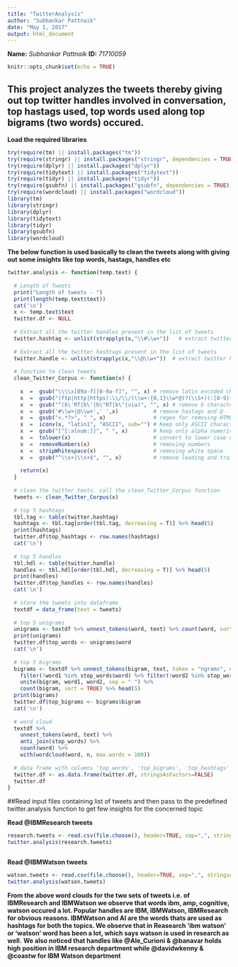 ---
title: "TwitterAnalysis"
author: "Subhankar Pattnaik"
date: "May 1, 2017"
output: html_document
---

**Name:** *Subhankar Pattnaik*
**ID:** *71710059*

```{r setup, include=FALSE}
knitr::opts_chunk$set(echo = TRUE)
```

## This project analyzes the tweets thereby giving out top twitter handles involved in conversation, top hastags used, top words used along top bigrams (two words) occured.  

**Load the required libraries**
```{r}
try(require(tm) || install.packages("tm"))
try(require(stringr) || install.packages("stringr", dependencies = TRUE))
try(require(dplyr) || install.packages("dplyr"))
try(require(tidytext) || install.packages("tidytext"))
try(require(tidyr) || install.packages("tidyr"))
try(require(gsubfn) || install.packages("gsubfn", dependencies = TRUE))
try(require(wordcloud) || install.packages("wordcloud"))
library(tm)
library(stringr)
library(dplyr)
library(tidytext)
library(tidyr)
library(gsubfn)
library(wordcloud)
```

**The below function is used basically to clean the tweets along with giving out some insights like top words, hastags, handles etc**
```{r}
twitter.analysis <- function(temp.text) {
  
  # Length of Tweets
  print("Length of tweets - ")
  print(length(temp.text$text))
  cat('\n')
  x <- temp.text$text
  twitter.df <- NULL
  
  # Extract all the twitter handles present in the list of tweets  
  twitter.hashtag <- unlist(strapplyc(x,"\\#\\w+"))   # extract twitter handles
  
  # Extract all the twitter hashtags present in the list of tweets
  twitter.handle <- unlist(strapplyc(x,"\\@\\w+"))  # extract twitter hashtags
  
  # function to clean tweets
  clean_Twitter_Corpus <- function(x) {
    
    x  =  gsub("\\\\x[89a-f][0-9a-f]", "", x) # remove latin encoded characters
    x  =  gsub("(ftp|http|https):\\/\\/(\\w+:{0,1}\\w*@)?(\\S+)(:[0-9]+)?(\\/|\\/([\\w#!:.?+=&%@!\\-\\/]))?", " ", x) # remove http urls
    x  =  gsub("^(b\'RT|b\'|b\"RT|b\"|via)", "", x) # remove b character
    x  =  gsub('#\\w+|@\\w+',' ',x)           # remove hastags and @ 
    x  =  gsub("<.*?>", " ", x)               # regex for removing HTML tags
    x  =  iconv(x, "latin1", "ASCII", sub="") # Keep only ASCII characters
    x  =  gsub("[^[:alnum:]]", " ", x)        # keep only alpha numeric
    x  =  tolower(x)                          # convert to lower case characters
    x  =  removeNumbers(x)                    # removing numbers
    x  =  stripWhitespace(x)                  # removing white space
    x  =  gsub("^\\s+|\\s+$", "", x)          # remove leading and trailing white space
  
    return(x)
  }    
  
  # clean the twitter texts. call the clean_Twitter_Corpus function
  tweets <- clean_Twitter_Corpus(x)
  
  # top 5 hashtags
  tbl.tag <- table(twitter.hashtag)
  hashtags <- tbl.tag[order(tbl.tag, decreasing = T)] %>% head(5)
  print(hashtags)
  twitter.df$top_hashtags <- row.names(hashtags)
  cat('\n')
  
  # top 5 handles
  tbl.hdl <- table(twitter.handle)
  handles <- tbl.hdl[order(tbl.hdl, decreasing = T)] %>% head(5)
  print(handles)
  twitter.df$top_handles <- row.names(handles)
  cat('\n')
  
  # store the tweets into dataframe
  textdf = data_frame(text = tweets) 
  
  # top 5 unigrams
  unigrams <- textdf %>% unnest_tokens(word, text) %>% count(word, sort = TRUE) %>% rename(count = n) %>% anti_join(stop_words) %>% head(5)
  print(unigrams)
  twitter.df$top_words <- unigrams$word
  cat('\n')
  
  # top 5 bigrams
  bigrams <- textdf %>% unnest_tokens(bigram, text, token = "ngrams", n = 2) %>% separate(bigram, c("word1", "word2"), sep = " ") %>% 
    filter(!word1 %in% stop_words$word) %>% filter(!word2 %in% stop_words$word) %>%
    unite(bigram, word1, word2, sep = " ") %>%
    count(bigram, sort = TRUE) %>% head(5)
  print(bigrams)
  twitter.df$top_bigrams <- bigrams$bigram
  cat('\n')
  
  # word cloud
  textdf %>%
    unnest_tokens(word, text) %>%
    anti_join(stop_words) %>%
    count(word) %>%
    with(wordcloud(word, n, max.words = 100))
  
  # data frame with columns 'top_words', 'top_bigrams', 'top_hashtags' and 'top_handles'
  twitter.df <- as.data.frame(twitter.df, stringsAsFactors=FALSE)
  twitter.df
}
```

##Read input files containing list of tweets and then pass to the predefined twitter.analysis function to get few insights for the concerned topic

**Read @IBMResearch tweets**
```{r, message=FALSE, warning=FALSE}
research.tweets <- read.csv(file.choose(), header=TRUE, sep=",", stringsAsFactors=FALSE, encoding = "Latin-1")
twitter.analysis(research.tweets)
```
```{r}

```
**Read @IBMWatson tweets**
```{r, message=FALSE, warning=FALSE}
watson.tweets <- read.csv(file.choose(), header=TRUE, sep=",", stringsAsFactors=FALSE, encoding = "Latin-1")
twitter.analysis(watson.tweets)
```

**From the above word clouds for the two sets of tweets i.e. of IBMResearch and IBMWatson we observe that words ibm, amp, cognitive, watson occured a lot. Popular handles are IBM, IBMWatson, IBMResearch for obvious reasons. IBMWatson and AI are the words thats are used as hashtags for both the topics. We observe that in Reasearch 'ibm watson' or 'watson' word has been a lot, which says watson is used in research as well.**
**We also noticed that handles like @Ale_Curioni & @banavar holds high position in IBM research department while @davidwkenny & @coastw for IBM Watson department**

